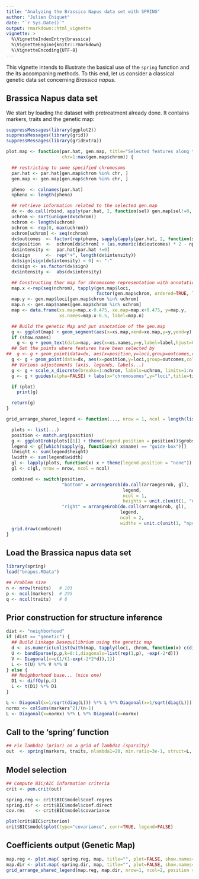 ```yaml
---
title: "Analyzing the Brassica Napus data set with SPRING"
author: "Julien Chiquet"
date: "`r Sys.Date()`"
output: rmarkdown::html_vignette
vignette: >
  %\VignetteIndexEntry{brassica}
  %\VignetteEngine{knitr::rmarkdown}
  %\VignetteEncoding{UTF-8}
---
```


This vignette intends to illustrate the basical use of the `spring` function and the its accompaning methods. To this end, let us consider a classical genetic data set concerning *Brassica napus*.

## Brassica Napus data set

We start by loading the dataset with pretreatment already done. It contains markers, traits and the genetic map:

```r
suppressMessages(library(ggplot2))
suppressMessages(library(grid))
suppressMessages(library(gridExtra))

plot.map <- function(par.hat, gen.map, title="Selected features along the outcomes", plot=TRUE, show.names=TRUE,
                     chr=1:max(gen.map$chrom)) {

  ## restricting to some specified chromosoms
  par.hat <- par.hat[gen.map$chrom %in% chr, ]
  gen.map <- gen.map[gen.map$chrom %in% chr, ]

  pheno  <- colnames(par.hat)
  npheno <- length(pheno)

  ## retrieve information related to the selected gen.map
  dx <- do.call(rbind, apply(par.hat, 2, function(sel) gen.map[sel!=0, ]))
  uchrom <- sort(unique(dx$chrom))
  nchrom <- length(uchrom)
  ochrom <- rep(0, max(uchrom))
  ochrom[uchrom] <- seq(nchrom)
  dx$outcomes  <- factor(rep(pheno, sapply(apply(par.hat, 2, function(sel) gen.map[sel!=0, ]), nrow)), levels=pheno)
  dx$position  <-  ochrom[dx$chrom] + (as.numeric(dx$outcomes) * 2 - npheno - 1) *.35 /npheno
  dx$intensity <-  par.hat[par.hat !=0]
  dx$sign      <-  rep("+", length(dx$intensity))
  dx$sign[sign(dx$intensity) < 0] <- "-"
  dx$sign <- as.factor(dx$sign)
  dx$intensity <-  abs(dx$intensity)

  ## Constructing ther map for chromosome representation with annotation
  map.x <-rep(seq(nchrom), tapply(gen.map$loci,
                                  factor(gen.map$chrom, ordered=TRUE, levels=1:max(uchrom)), length)[uchrom])
  map.y <- gen.map$loci[gen.map$chrom %in% uchrom]
  map.n <- gen.map$names[gen.map$chrom %in% uchrom]
  map <- data.frame(xs.map=map.x-0.475, xe.map=map.x+0.475, y=map.y,
                    xs.names=map.x-0.5, label=map.n)

  ## Build the genetic Map and put annotation of the gen.map
  g <- ggplot(map) + geom_segment(aes(x=xs.map,xend=xe.map,y=y,yend=y), alpha=0.6, colour="#00cc33")
  if (show.names)
    g <- g + geom_text(data=map, aes(x=xs.names,y=y,label=label,hjust=0,vjust=0), size=4, alpha=0.6, colour="#00cc33")
  ## Set the points where features have been selected by
##  g <- g + geom_point(data=dx, aes(x=position,y=loci,group=outcomes,colour=outcomes, size=intensity,shape=sign))
  g <- g + geom_point(data=dx, aes(x=position,y=loci,group=outcomes,colour=outcomes, size=intensity))
  ## Various adjustements (axis, legends, labels...)
  g <- g + scale_x_discrete(breaks=1:nchrom, labels=uchrom, limits=1:nchrom)
  g <- g + guides(alpha=FALSE) + labs(x="chromosomes",y="loci",title=title)

  if (plot)
    print(g)

  return(g)
}

grid_arrange_shared_legend <- function(..., nrow = 1, ncol = length(list(...)), position = c("bottom", "right")) {

  plots <- list(...)
  position <- match.arg(position)
  g <- ggplotGrob(plots[[1]] + theme(legend.position = position))$grobs
  legend <- g[[which(sapply(g, function(x) x$name) == "guide-box")]]
  lheight <- sum(legend$height)
  lwidth <- sum(legend$width)
  gl <- lapply(plots, function(x) x + theme(legend.position = "none"))
  gl <- c(gl, nrow = nrow, ncol = ncol)

  combined <- switch(position,
                     "bottom" = arrangeGrob(do.call(arrangeGrob, gl),
                                            legend,
                                            ncol = 1,
                                            heights = unit.c(unit(1, "npc") - lheight, lheight)),
                     "right" = arrangeGrob(do.call(arrangeGrob, gl),
                                           legend,
                                           ncol = 2,
                                           widths = unit.c(unit(1, "npc") - lwidth, lwidth)))
  grid.draw(combined)
}
```

## Load the Brassica napus data set

```r
library(spring)
load("bnapus.RData")

## Problem size
n <- nrow(traits)   # 103
p <- ncol(markers)  # 295
q <- ncol(traits)   # 8
```

## Prior construction for structure inference

```r
dist <- "neighborhood"
if (dist == "genetic") {
  ## Build Linkage Desequilibrium using the genetic map
  d <- as.numeric(unlist(with(map, tapply(loci, chrom, function(x) c(diff(x), Inf)) ))) ; d <- d[-p]
  U <- bandSparse(p,p,k=0:1,diagonals=list(rep(1,p), -exp(-2*d)))
  V <- Diagonal(x=c(1/(1-exp(-2*2*d)),1))
  L <- t(U) %*% V %*% U
} else {
  ## Neighborhood base... (nice one)
  D1 <- diffOp(p,4)
  L <- t(D1) %*% D1
}

L <- Diagonal(x=1/sqrt(diag(L))) %*% L %*% Diagonal(x=1/sqrt(diag(L)))
normx <- colSums(markers^2)/(n-1)
L <- Diagonal(x=normx) %*% L %*% Diagonal(x=normx)
```

## Call to the 'spring' function

```r
## Fix lambda2 (prior) on a grid of lambda1 (sparsity)
out  <- spring(markers, traits, nlambda1=20, min.ratio=3e-1, struct=L, lambda2=c(10^seq(3,-3,len=7),0))
```

## Model selection

```r
## Compute BIC/AIC information criteria
crit <- pen.crit(out)

spring.reg <- crit$BIC$model$coef.regres
spring.dir <- crit$BIC$model$coef.direct
cov.res    <- crit$BIC$model$covariance

plot(crit$BIC$criterion)
crit$BIC$model$plot(type="covariance", corr=TRUE, legend=FALSE)
```


## Coefficients output (Genetic Map)

```r
map.reg <- plot.map( spring.reg, map, title="", plot=FALSE, show.names=TRUE, chr=c(2,8,10))
map.dir <- plot.map(-spring.dir, map, title="", plot=FALSE, show.names=TRUE, chr=c(2,8,10))
grid_arrange_shared_legend(map.reg, map.dir, nrow=1, ncol=2, position = "right")
```


```r
```

